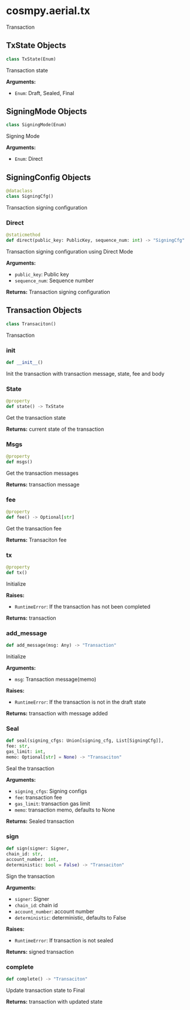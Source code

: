 # cosmpy.aerial.tx

Transaction

## TxState Objects 

```py
class TxState(Enum)
```
Transaction state 

**Arguments:**
- `Enum`: Draft, Sealed, Final 

## SigningMode Objects 
```py
class SigningMode(Enum)
```
Signing Mode 

**Arguments:**
- `Enum`: Direct 

## SigningConfig Objects 

```py
@dataclass
class SigningCfg()
```
Transaction signing configuration 

### Direct
```py 
@staticmethod
def direct(public_key: PublicKey, sequence_num: int) -> "SigningCfg"
```
Transaction signing configuration using Direct Mode

**Arguments:** 
- `public_key`: Public key 
- `sequence_num`: Sequence number 

**Returns:** 
Transaction signing configuration 

## Transaction Objects
```py
class Transaciton()
```
Transaction 

### __init__
```py
def __init__()
```
Init the transaction with transaction message, state, fee and body

### State
```py
@property
def state() -> TxState
```
Get the transaction state 

**Returns:** 
current state of the transaction 

### Msgs
```py
@property
def msgs()
```
Get the transaction messages 

**Returns:**
transaction message 

### fee
```py
@property
def fee() -> Optional[str]
```
Get the transaction fee

**Returns:**
Transaciton fee

### tx
```py
@property
def tx()
```
Initialize

**Raises:**

- `RuntimeError`: If the transaction has not been completed 

**Returns:**
transaction

### add_message
```py
def add_message(msg: Any) -> "Transaction"
```
Initialize 

**Arguments:**
- `msg`: Transaction message(memo)

**Raises:**
- `RuntimeError`: If the transaction is not in the draft state

**Returns:**
transaction with message added

### Seal
```py 
def seal(signing_cfgs: Union[signing_cfg, List[SigningCfg]],
fee: str,
gas_limit: int,
memo: Optional[str] = None) -> "Transaciton"
```
Seal the transaction

**Arguments:**
- `signing_cfgs`: Signing configs 
- `fee`: transaction fee
- `gas_limit`: transaction gas limit 
- `memo`: transaction memo, defaults to None

**Returns:**
Sealed transaction 

### sign

```py
def sign(signer: Signer,
chain_id: str, 
account_number: int, 
deterministic: bool = False) -> "Transaciton"
```
Sign the transaction 

**Arguments:**
- `signer`: Signer 
- `chain_id`: chain id 
- `account_number`: account number 
- `deterministic`: deterministic, defaults to False

**Raises:**
- `RuntimeError`: If transaction is not sealed 

**Retunrs:**
signed transaction 

### complete
```py
def complete() -> "Transaciton"
```
Update transaction state to Final 

**Returns:** 
transaction with updated state 
